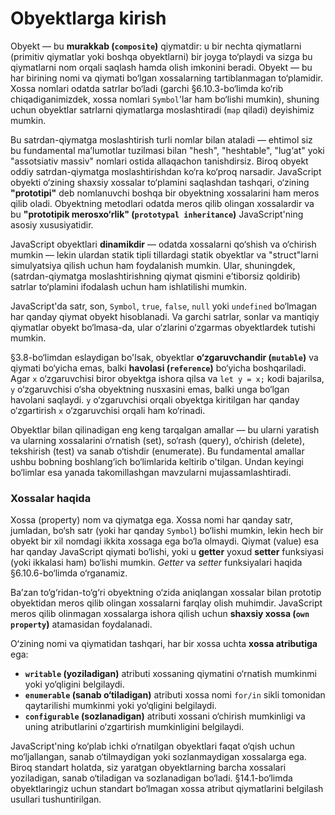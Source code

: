 # Obyektlarga kirish

Obyekt — bu **murakkab (`composite`)** qiymatdir: u bir nechta qiymatlarni (primitiv qiymatlar yoki boshqa obyektlarni) bir joyga to‘playdi va sizga bu qiymatlarni nom orqali saqlash hamda olish imkonini beradi. Obyekt — bu har birining nomi va qiymati bo‘lgan xossalarning tartiblanmagan to‘plamidir. Xossa nomlari odatda satrlar bo‘ladi (garchi §6.10.3-bo‘limda ko‘rib chiqadiganimizdek, xossa nomlari `Symbol`'lar ham bo‘lishi mumkin), shuning uchun obyektlar satrlarni qiymatlarga moslashtiradi (`map` qiladi) deyishimiz mumkin.

Bu satrdan-qiymatga moslashtirish turli nomlar bilan ataladi — ehtimol siz bu fundamental ma’lumotlar tuzilmasi bilan "hesh", "heshtable", "lug‘at" yoki "assotsiativ massiv" nomlari ostida allaqachon tanishdirsiz. Biroq obyekt oddiy satrdan-qiymatga moslashtirishdan ko‘ra ko‘proq narsadir. JavaScript obyekti o‘zining shaxsiy xossalar to‘plamini saqlashdan tashqari, o‘zining **"prototipi"** deb nomlanuvchi boshqa bir obyektning xossalarini ham meros qilib oladi. Obyektning metodlari odatda meros qilib olingan xossalardir va bu **"prototipik merosxo‘rlik" (`prototypal inheritance`)** JavaScript'ning asosiy xususiyatidir.

JavaScript obyektlari **dinamikdir** — odatda xossalarni qo‘shish va o‘chirish mumkin — lekin ulardan statik tipli tillardagi statik obyektlar va "struct"larni simulyatsiya qilish uchun ham foydalanish mumkin. Ular, shuningdek, (satrdan-qiymatga moslashtirishning qiymat qismini e’tiborsiz qoldirib) satrlar to‘plamini ifodalash uchun ham ishlatilishi mumkin.

JavaScript'da satr, son, `Symbol`, `true`, `false`, `null` yoki `undefined` bo‘lmagan har qanday qiymat obyekt hisoblanadi. Va garchi satrlar, sonlar va mantiqiy qiymatlar obyekt bo‘lmasa-da, ular o‘zlarini o‘zgarmas obyektlardek tutishi mumkin.

§3.8-bo‘limdan eslaydigan bo'lsak, obyektlar **o‘zgaruvchandir (`mutable`)** va qiymati bo‘yicha emas, balki **havolasi (`reference`)** bo‘yicha boshqariladi. Agar `x` o‘zgaruvchisi biror obyektga ishora qilsa va `let y = x;` kodi bajarilsa, `y` o‘zgaruvchisi o‘sha obyektning nusxasini emas, balki unga bo‘lgan havolani saqlaydi. `y` o‘zgaruvchisi orqali obyektga kiritilgan har qanday o‘zgartirish `x` o‘zgaruvchisi orqali ham ko‘rinadi.

Obyektlar bilan qilinadigan eng keng tarqalgan amallar — bu ularni yaratish va ularning xossalarini o‘rnatish (set), so‘rash (query), o‘chirish (delete), tekshirish (test) va sanab o‘tishdir (enumerate). Bu fundamental amallar ushbu bobning boshlang‘ich bo‘limlarida keltirib o'tilgan. Undan keyingi bo‘limlar esa yanada takomillashgan mavzularni mujassamlashtiradi.

### Xossalar haqida

Xossa (property) nom va qiymatga ega. Xossa nomi har qanday satr, jumladan, bo‘sh satr (yoki har qanday `Symbol`) bo‘lishi mumkin, lekin hech bir obyekt bir xil nomdagi ikkita xossaga ega bo‘la olmaydi. Qiymat (value) esa har qanday JavaScript qiymati bo‘lishi, yoki u **getter** yoxud **setter** funksiyasi (yoki ikkalasi ham) bo‘lishi mumkin. _Getter_ va _setter_ funksiyalari haqida §6.10.6-bo‘limda o‘rganamiz.

Ba’zan to‘g‘ridan-to‘g‘ri obyektning o‘zida aniqlangan xossalar bilan prototip obyektidan meros qilib olingan xossalarni farqlay olish muhimdir. JavaScript meros qilib olinmagan xossalarga ishora qilish uchun **shaxsiy xossa (`own property`)** atamasidan foydalanadi.

O‘zining nomi va qiymatidan tashqari, har bir xossa uchta **xossa atributiga** ega:

- **`writable` (yoziladigan)** atributi xossaning qiymatini o‘rnatish mumkinmi yoki yo‘qligini belgilaydi.
- **`enumerable` (sanab o‘tiladigan)** atributi xossa nomi `for/in` sikli tomonidan qaytarilishi mumkinmi yoki yo‘qligini belgilaydi.
- **`configurable` (sozlanadigan)** atributi xossani o‘chirish mumkinligi va uning atributlarini o‘zgartirish mumkinligini belgilaydi.

JavaScript'ning ko‘plab ichki o‘rnatilgan obyektlari faqat o‘qish uchun mo‘ljallangan, sanab o‘tilmaydigan yoki sozlanmaydigan xossalarga ega. Biroq standart holatda, siz yaratgan obyektlarning barcha xossalari yoziladigan, sanab o‘tiladigan va sozlanadigan bo‘ladi. §14.1-bo‘limda obyektlaringiz uchun standart bo‘lmagan xossa atribut qiymatlarini belgilash usullari tushuntirilgan.